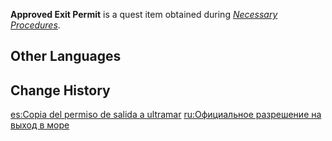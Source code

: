{{Item Infobox
|id           = 100635
|image        = Item Document.png
|type         = Quest Items
|description  = Approval documentation for going out to sea. Best you don't lose this thin sheet of paper...
|source1      = Obtained during [[Necessary Procedures]]
}}
'''Approved Exit Permit''' is a quest item obtained during ''[[Necessary Procedures]]''.

==Other Languages==
{{Other Languages
|default_hidden = 1
|en      = Approved Exit Permit
|zhs     = 出海申请批复件
|zhs_rm  = Chūhǎi Shēnqǐng Pīfù Jiàn
|zht     = 出海申請批覆件
|zht_rm  = Chūhǎi Shēnqǐng Pīfù Jiàn
|ja      = 出港申請審査結果
|ja_rm   = Shukkou Shinsei Shinsa Kekka
|ko      = 출항 신청 허가 서류
|ko_rm   = Chulhang Sincheong Heoga Seoryu
|es      = Copia del permiso de salida a ultramar
|fr      = Autorisation de sortie en mer
|ru      = Официальное разрешение на выход в море
|th      = เอกสารอนุมัติการเดินเรือ
|th_rm   = 
|vi      = Bản Sao Giấy Xin Ra Khơi
|de      = Kopie des Ausreiseantrags
|id      = Persetujuan Melaut
|pt      = Resposta de Permissão
|tr      = Onaylanmış Çıkış İzni
|it      = Permesso d'uscita in mare
}}

==Change History==
{{Change History|1.1}}

[[es:Copia del permiso de salida a ultramar]]
[[ru:Официальное разрешение на выход в море]]